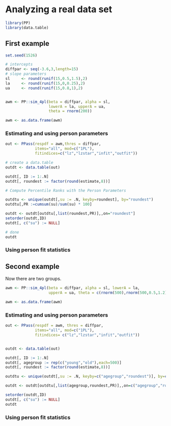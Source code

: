 <!--
%\VignetteEngine{knitr::knitr}
%\VignetteIndexEntry{Getting started with Personfit in PP}
-->
# Analyzing a real data set


```r

library(PP)
library(data.table)

```

## First example

```r
set.seed(1526)

# intercepts
diffpar <- seq(-3.6,3,length=15)
# slope parameters
sl     <- round(runif(15,0.5,1.5),2)
la     <- round(runif(15,0,0.25),2)
ua     <- round(runif(15,0.8,1),2)


awm <- PP::sim_4pl(beta = diffpar, alpha = sl,
                   lowerA = la, upperA = ua,
                   theta = rnorm(200))

awm <- as.data.frame(awm)
```

### Estimating and using person parameters 

```r
out <- PPass(respdf = awm,thres = diffpar,
             items="all", mod=c("1PL"), 
             fitindices=c("lz","lzstar","infit","outfit"))

# create a data.table
outdt <- data.table(out)

outdt[, ID := 1:.N]
outdt[, roundest := factor(round(estimate,8))]

# Compute Percentile Ranks with the Person Parameters

outdtu <- unique(outdt[,su := .N, keyby=roundest], by="roundest")
outdtu[,PR :=cumsum(su)/sum(su) * 100]

outdt <- outdt[outdtu[,list(roundest,PR)],,on="roundest"]
setorder(outdt,ID)
outdt[, c("su") := NULL]

# done
outdt
```


### Using person fit statistics 







## Second example


Now there are two groups.

```r

awm <- PP::sim_4pl(beta = diffpar, alpha = sl, lowerA = la, 
                   upperA = ua, theta = c(rnorm(500),rnorm(500,0.5,1.2)))

awm <- as.data.frame(awm)


```

### Estimating and using person parameters 

```r
out <- PPass(respdf = awm, thres = diffpar, 
             items="all", mod=c("1PL"), 
             fitindices= c("lz","lzstar","infit","outfit"))


outdt <- data.table(out)

outdt[, ID := 1:.N]
outdt[, agegroup := rep(c("young","old"),each=500)]
outdt[, roundest := factor(round(estimate,8))]

outdtu <- unique(outdt[,su := .N, keyby=c("agegroup","roundest")], by=c("agegroup","roundest"))[,PR :=cumsum(su)/sum(su) * 100, by=agegroup]

outdt <- outdt[outdtu[,list(agegroup,roundest,PR)],,on=c("agegroup","roundest")]

setorder(outdt,ID)
outdt[, c("su") := NULL]
outdt
```

### Using person fit statistics 






